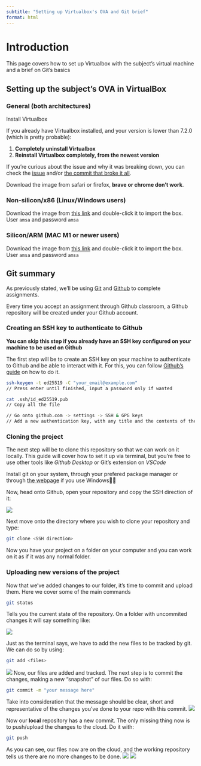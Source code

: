 ```yaml
---
subtitle: "Setting up Virtualbox's OVA and Git brief"
format: html
---
```


# Introduction

This page covers how to set up Virtualbox with the subject's virtual machine and a brief on Git's basics

## Setting up the subject's OVA in VirtualBox
### General (both architectures)
Install Virtualbox

::: callout-important
If you already have Virtualbox installed, and your version is lower than 7.2.0 (which is pretty probable):

1. __Completely uninstall Virtualbox__
2. __Reinstall Virtualbox completely, from the newest version__
:::
If you're curious about the issue and why it was breaking down, you can check the [issue](https://www.virtualbox.org/ticket/22370) and/or [the commit that broke it all](https://github.com/VirtualBox/virtualbox/commit/f09f78b40df4602d04570a0df1ea4a3d30fb5178).

::: callout-important
Download the image from safari or firefox, __brave or chrome don't work__.
:::
### Non-silicon/x86 (Linux/Windows users)
Download the image from [this link](https://objectstorage.eu-madrid-1.oraclecloud.com/p/iiU7_r7J9v0fN_mxwajUYkm-B3EVgb2Mqj7pCQraRPU-p0Rvyyiw9MD8h9xADNxx/n/ax1drie1vzsx/b/amsa/o/AMSA2526.ova) and double-click it to import the box.
User `amsa` and password `amsa`

### Silicon/ARM (MAC M1 or newer users)
Download the image from [this link](https://objectstorage.eu-madrid-1.oraclecloud.com/p/VibDqXMJDJ9vAwmN1E6VxLLBkl_UaoB7B2FqZWJ97rXylc1l5cIie_c-v7-WYiNy/n/ax1drie1vzsx/b/amsa/o/AMSA2526ARM.ova) and double-click it to import the box.
User `amsa` and password `amsa`

## Git summary

As previously stated, we'll be using [Git](https://git-scm.com) and [Github](https://github.com) to complete assignments.

Every time you accept an assignment through Github classroom, a Github repository will be created under your Github account.

### Creating an SSH key to authenticate to Github

**You can skip this step if you already have an SSH key configured on your machine to be used on Github**

The first step will be to create an SSH key on your machine to authenticate to Github and be able to interact with it. For this, you can follow [Github's guide](https://docs.github.com/en/authentication/connecting-to-github-with-ssh/generating-a-new-ssh-key-and-adding-it-to-the-ssh-agent) on how to do it.

``` bash
ssh-keygen -t ed25519 -C "your_email@example.com"
// Press enter until finished, input a password only if wanted

cat .ssh/id_ed25519.pub
// Copy all the file

// Go onto github.com -> settings -> SSH & GPG keys
// Add a new authentication key, with any title and the contents of the file you copied
```

### Cloning the project

The next step will be to clone this repository so that we can work on it locally. This guide will cover how to set it up via terminal, but you're free to use other tools like *Github Desktop* or Git's extension on *VSCode*

Install git on your system, through your prefered package manager or through [the webpage](https://git-scm.com/downloads) if you use Windows🤢🤮

Now, head onto Github, open your repository and copy the SSH direction of it:

![](images/paste-2.png)

Next move onto the directory where you wish to clone your repository and type:

``` bash
git clone <SSH direction>
```

Now you have your project on a folder on your computer and you can work on it as if it was any normal folder.

### Uploading new versions of the project

Now that we've added changes to our folder, it's time to commit and upload them. Here we cover some of the main commands

``` bash
git status
```

Tells you the current state of the repository. On a folder with uncommited changes it will say something like:

![](images/paste-3.png)

Just as the terminal says, we have to add the new files to be tracked by git.
We can do so by using:
```bash
git add <files>
```
![](images/paste-4.png)
Now, our files are added and tracked.
The next step is to commit the changes, making a new "snapshot" of our files.
Do so with:
```bash
git commit -m "your message here"
```
Take into consideration that the message should be clear, short and representative of the changes you've done to your repo with this commit.
![](images/paste-5.png)

Now our __local__ repository has a new commit.
The only missing thing now is to push/upload the changes to the cloud.
Do it with:
```bash
git push
```

As you can see, our files now are on the cloud, and the working repository tells us there are no more changes to be done.
![](images/paste-6.png)
![](images/image.png)